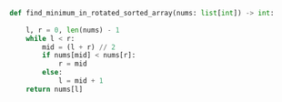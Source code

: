 ```python meta="source=problems/153-find-minimum-in-rotated-sorted-array/solution.py"
def find_minimum_in_rotated_sorted_array(nums: list[int]) -> int:
        
    l, r = 0, len(nums) - 1
    while l < r:
        mid = (l + r) // 2
        if nums[mid] < nums[r]:
            r = mid
        else:
            l = mid + 1 
    return nums[l]
```